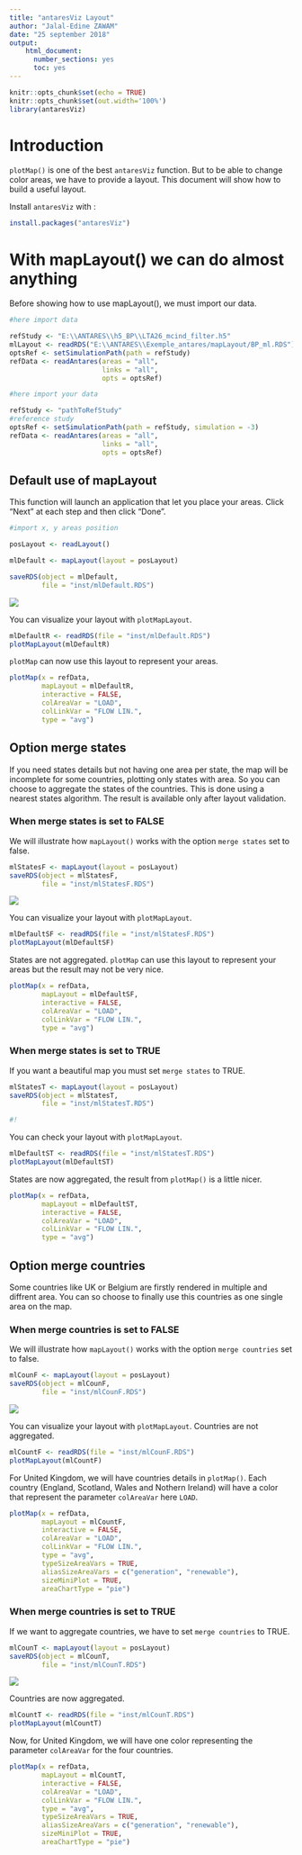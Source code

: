 ---
title: "antaresViz Layout"
author: "Jalal-Edine ZAWAM"
date: "25 september 2018"
output:
    html_document:
      number_sections: yes
      toc: yes
---

```{r setup, include=FALSE}
knitr::opts_chunk$set(echo = TRUE)
knitr::opts_chunk$set(out.width='100%')
library(antaresViz)
```

# Introduction

`plotMap()` is one of the best `antaresViz` function. But to be able to change color areas, we have to provide a layout. This document will show how to build a useful layout.

Install `antaresViz` with :


```{r installAntaresViz, echo = TRUE, eval = FALSE}

install.packages("antaresViz")

```


# With mapLayout() we can do almost anything 

Before showing how to use mapLayout(), we must import our data. 

```{r importData, echo=FALSE, message=FALSE}
#here import data 

refStudy <- "E:\\ANTARES\\h5_BP\\LTA26_mcind_filter.h5"
mlLayout <- readRDS("E:\\ANTARES\\Exemple_antares/mapLayout/BP_ml.RDS")
optsRef <- setSimulationPath(path = refStudy)
refData <- readAntares(areas = "all", 
                       links = "all", 
                       opts = optsRef)

```



```{r importDataFake, echo = TRUE, eval = FALSE}
#here import your data 

refStudy <- "pathToRefStudy"
#reference study
optsRef <- setSimulationPath(path = refStudy, simulation = -3)
refData <- readAntares(areas = "all", 
                       links = "all", 
                       opts = optsRef)

```

## Default use of mapLayout

This function will launch an application that let you place your areas. Click "Next" at each step and then click "Done".

```{r defaultMapLayout, echo = TRUE, eval = FALSE}
#import x, y areas position 

posLayout <- readLayout()

mlDefault <- mapLayout(layout = posLayout)

saveRDS(object = mlDefault,
        file = "inst/mlDefault.RDS")

```


![](inst/dataViz/mapLayoutRef.gif)

You can visualize your layout with `plotMapLayout`. 

```{r plotMapLayout, echo = TRUE, eval = TRUE}

mlDefaultR <- readRDS(file = "inst/mlDefault.RDS")
plotMapLayout(mlDefaultR)

```

`plotMap` can now use this layout to represent your areas. 


```{r plotMap, echo = TRUE, eval = TRUE}

plotMap(x = refData,
        mapLayout = mlDefaultR,
        interactive = FALSE,
        colAreaVar = "LOAD",
        colLinkVar = "FLOW LIN.",
        type = "avg")

```


## Option merge states 
If you need states details but not having one area per state, the map will be incomplete for some countries, plotting only states with area. So you can choose to aggregate the states of the countries. This is done using a nearest states algorithm. The result is available only after layout validation.

### When merge states is set to FALSE

We will illustrate how `mapLayout()` works with the option `merge states` set to false. 

```{r mergeState, echo = TRUE, eval = FALSE}

mlStatesF <- mapLayout(layout = posLayout)
saveRDS(object = mlStatesF,
        file = "inst/mlStatesF.RDS")

```

![](inst/dataViz/mapLayoutStatesF.gif)

You can visualize your layout with `plotMapLayout`. 

```{r plotMapLayoutSF, echo = TRUE, eval = TRUE}

mlDefaultSF <- readRDS(file = "inst/mlStatesF.RDS")
plotMapLayout(mlDefaultSF)

```

States are not aggregated. `plotMap` can use this layout to represent your areas but the result may not be very nice.


```{r plotMapSF, echo = TRUE, eval = TRUE}

plotMap(x = refData,
        mapLayout = mlDefaultSF,
        interactive = FALSE,
        colAreaVar = "LOAD",
        colLinkVar = "FLOW LIN.",
        type = "avg")

```

### When merge states is set to TRUE

If you want a beautiful map you must set `merge states` to TRUE. 

```{r mergeStateT, echo = TRUE, eval = FALSE}

mlStatesT <- mapLayout(layout = posLayout)
saveRDS(object = mlStatesT,
        file = "inst/mlStatesT.RDS")

#!
```

[](inst/dataViz/mapLayoutST.gif)

You can check your layout with `plotMapLayout`. 

```{r plotMapLayoutST, echo = TRUE, eval = TRUE}

mlDefaultST <- readRDS(file = "inst/mlStatesT.RDS")
plotMapLayout(mlDefaultST)

```

States are now aggregated, the result from `plotMap()` is a little nicer. 


```{r plotMapST, echo = TRUE, eval = TRUE}

plotMap(x = refData,
        mapLayout = mlDefaultST,
        interactive = FALSE,
        colAreaVar = "LOAD",
        colLinkVar = "FLOW LIN.",
        type = "avg")

```

## Option merge countries

Some countries like UK or Belgium are firstly rendered in multiple and diffrent area. You can so choose to finally use this countries as one single area on the map.

### When merge countries is set to FALSE

We will illustrate how `mapLayout()` works with the option `merge countries` set to false. 

```{r mergeCountriesF, echo = TRUE, eval = FALSE}

mlCounF <- mapLayout(layout = posLayout)
saveRDS(object = mlCounF,
        file = "inst/mlCounF.RDS")

```

![](inst/dataViz/mapLayoutCF.gif)


You can visualize your layout with `plotMapLayout`. Countries are not aggregated.

```{r plotMapLayoutCF, echo = TRUE, eval = TRUE}

mlCountF <- readRDS(file = "inst/mlCounF.RDS")
plotMapLayout(mlCountF)

```

For United Kingdom, we will have countries details in `plotMap()`. Each country (England, Scotland, Wales and Nothern Ireland) will have a color that represent the parameter `colAreaVar` here `LOAD`.

```{r plotMapCF, echo = TRUE, eval = TRUE}

plotMap(x = refData,
        mapLayout = mlCountF,
        interactive = FALSE,
        colAreaVar = "LOAD",
        colLinkVar = "FLOW LIN.",
        type = "avg",
        typeSizeAreaVars = TRUE,
        aliasSizeAreaVars = c("generation", "renewable"),
        sizeMiniPlot = TRUE,
        areaChartType = "pie")

```


### When merge countries is set to TRUE

If we want to aggregate countries, we have to set `merge countries` to TRUE. 


```{r mergeCountriesT, echo = TRUE, eval = FALSE}

mlCounT <- mapLayout(layout = posLayout)
saveRDS(object = mlCounT,
        file = "inst/mlCounT.RDS")

```

![](inst/dataViz/mapLayoutCT.gif)

Countries are now aggregated.

```{r plotMapLayoutCT, echo = TRUE, eval = TRUE}

mlCountT <- readRDS(file = "inst/mlCounT.RDS")
plotMapLayout(mlCountT)

```

Now, for United Kingdom, we will have one color representing the parameter `colAreaVar` for the four countries. 

```{r plotMapCT, echo = TRUE, eval = TRUE}

plotMap(x = refData,
        mapLayout = mlCountT,
        interactive = FALSE,
        colAreaVar = "LOAD",
        colLinkVar = "FLOW LIN.",
        type = "avg",
        typeSizeAreaVars = TRUE,
        aliasSizeAreaVars = c("generation", "renewable"),
        sizeMiniPlot = TRUE,
        areaChartType = "pie")

```

